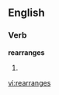 
==English==

===Verb===
'''rearranges'''

# {{third-person singular of|[[rearrange]]}}

[[vi:rearranges]]